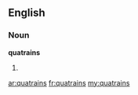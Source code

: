 ==English==

===Noun===
'''quatrains'''

# {{plural of|[[quatrain]]}}

[[ar:quatrains]]
[[fr:quatrains]]
[[my:quatrains]]